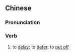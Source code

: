 {{also|延时}}
==Chinese==
{{zh-forms|s=延时}}

===Pronunciation===
{{zh-pron
|m=yánshí
|cat=v
}}

===Verb===
{{zh-verb}}

# to [[delay]]; to [[defer]]; to [[put off]]